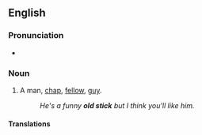 ==English==

===Pronunciation===
* {{audio|en|En-au-old stick.ogg|Audio (AU)}}

===Noun===
{{en-noun}}

# {{lb|en|idiomatic|colloquial|British}} A man, [[chap]], [[fellow]], [[guy]].
#: ''He's a funny '''old stick''' but I think you'll like him.''

====Translations====
{{trans-see|chap}}
